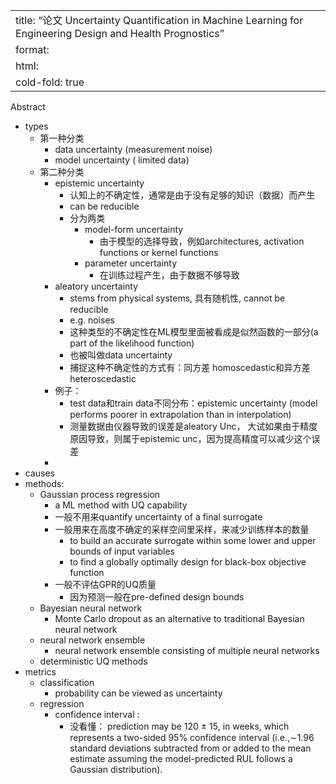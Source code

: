 
---
title: "论文 Uncertainty Quantification in Machine Learning for Engineering Design and Health Prognostics"
format:
  html: 
    cold-fold: true
---


Abstract

- types
    - 第一种分类
        - data uncertainty (measurement noise)
        - model uncertainty ( limited data)
    - 第二种分类
        - epistemic uncertainty
            - 认知上的不确定性，通常是由于没有足够的知识（数据）而产生
            - can be reducible
            - 分为两类
                - model-form uncertainty
                    - 由于模型的选择导致，例如architectures, activation functions or kernel functions
                - parameter uncertainty
                    - 在训练过程产生，由于数据不够导致
        - aleatory uncertainty
            - stems from physical systems, 具有随机性, cannot be reducible
            - e.g. noises
            - 这种类型的不确定性在ML模型里面被看成是似然函数的一部分(a part of the likelihood function)
            - 也被叫做data uncertainty
            - 捕捉这种不确定性的方式有：同方差 homoscedastic和异方差 heteroscedastic
        - 例子：
            - test data和train data不同分布：epistemic uncertainty (model performs poorer in extrapolation than in interpolation)
            - 测量数据由仪器导致的误差是aleatory Unc， 大试如果由于精度原因导致，则属于epistemic unc，因为提高精度可以减少这个误差
        - 
- causes
- methods:
    - Gaussian process regression
        - a ML method with UQ capability
        - 一般不用来quantify uncertainty of a final surrogate
        - 一般用来在高度不确定的采样空间里采样，来减少训练样本的数量
            - to build an accurate surrogate within some lower and upper bounds of input variables
            - to find a globally optimally design for black-box objective function
        - 一般不评估GPR的UQ质量
            - 因为预测一般在pre-defined design bounds
    - Bayesian neural network
        - Monte Carlo dropout as an alternative to traditional Bayesian neural network
    - neural network ensemble
        - neural network ensemble consisting of multiple neural networks
    - deterministic UQ methods
- metrics
    - classification
        - probability can be viewed as uncertainty
    - regression
        - confidence interval :
            - 没看懂： prediction may be 120 ± 15, in weeks, which represents a two-sided 95% confidence interval (i.e.,∼1.96 standard deviations subtracted from or added to the mean estimate assuming the model-predicted RUL follows a Gaussian distribution).